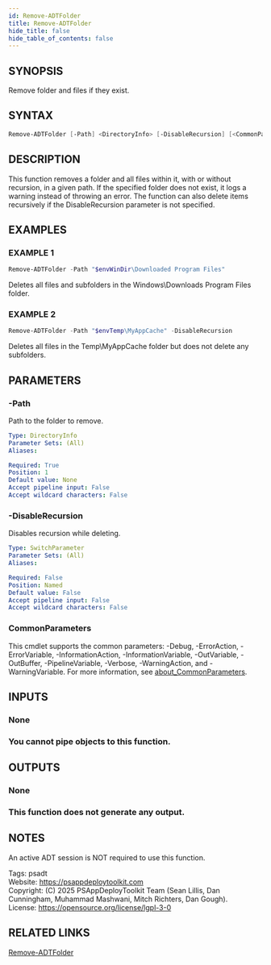 ```yaml
---
id: Remove-ADTFolder
title: Remove-ADTFolder
hide_title: false
hide_table_of_contents: false
---
```


## SYNOPSIS

Remove folder and files if they exist.

## SYNTAX

```powershell
Remove-ADTFolder [-Path] <DirectoryInfo> [-DisableRecursion] [<CommonParameters>]
```

## DESCRIPTION

This function removes a folder and all files within it, with or without recursion, in a given path.
If the specified folder does not exist, it logs a warning instead of throwing an error.
The function can also delete items recursively if the DisableRecursion parameter is not specified.

## EXAMPLES

### EXAMPLE 1

```powershell
Remove-ADTFolder -Path "$envWinDir\Downloaded Program Files"
```

Deletes all files and subfolders in the Windows\Downloads Program Files folder.

### EXAMPLE 2

```powershell
Remove-ADTFolder -Path "$envTemp\MyAppCache" -DisableRecursion
```

Deletes all files in the Temp\MyAppCache folder but does not delete any subfolders.

## PARAMETERS

### -Path

Path to the folder to remove.

```yaml
Type: DirectoryInfo
Parameter Sets: (All)
Aliases:

Required: True
Position: 1
Default value: None
Accept pipeline input: False
Accept wildcard characters: False
```

### -DisableRecursion

Disables recursion while deleting.

```yaml
Type: SwitchParameter
Parameter Sets: (All)
Aliases:

Required: False
Position: Named
Default value: False
Accept pipeline input: False
Accept wildcard characters: False
```

### CommonParameters

This cmdlet supports the common parameters: -Debug, -ErrorAction, -ErrorVariable, -InformationAction, -InformationVariable, -OutVariable, -OutBuffer, -PipelineVariable, -Verbose, -WarningAction, and -WarningVariable. For more information, see [about_CommonParameters](http://go.microsoft.com/fwlink/?LinkID=113216).

## INPUTS

### None

### You cannot pipe objects to this function.
## OUTPUTS

### None

### This function does not generate any output.
## NOTES
An active ADT session is NOT required to use this function.

Tags: psadt<br />
Website: https://psappdeploytoolkit.com<br />
Copyright: (C) 2025 PSAppDeployToolkit Team (Sean Lillis, Dan Cunningham, Muhammad Mashwani, Mitch Richters, Dan Gough).<br />
License: https://opensource.org/license/lgpl-3-0

## RELATED LINKS

[Remove-ADTFolder](./Remove-ADTFolder.mdx)

